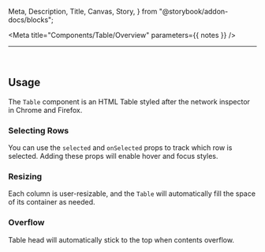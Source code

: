   Meta,
  Description,
  Title,
  Canvas,
  Story,
} from "@storybook/addon-docs/blocks";


<Meta title="Components/Table/Overview" parameters={{ notes }} />

<Title>@iampava-devtools-ds/table</Title>

---

<ShieldRow>
  <Version
    current={version}
    url="https://github.com/intuit/devtools-ds/tree/master/components/Table/CHANGELOG.md"
  />
</ShieldRow>

<Description />

<br />

## Usage

The `Table` component is an HTML Table styled after the network inspector in Chrome and Firefox.

<Canvas>
  <Story id="components-table-features--basic-usage" />
</Canvas>

### Selecting Rows

You can use the `selected` and `onSelected` props to track which row is selected.
Adding these props will enable hover and focus styles.

<Canvas>
  <Story id="components-table-features--selected-row" />
</Canvas>

### Resizing

Each column is user-resizable, and the `Table` will automatically fill the space of its container as needed.

<Canvas>
  <Story id="components-table-features--in-container" />
</Canvas>

### Overflow

Table head will automatically stick to the top when contents overflow.

<Canvas>
  <Story id="components-table-features--height-overflow" />
</Canvas>
